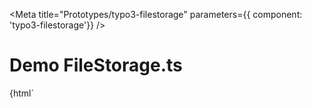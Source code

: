
<Meta
  title="Prototypes/typo3-filestorage"
  parameters={{ component: 'typo3-filestorage'}}
  />

# Demo FileStorage.ts

<Preview>
    <Story name="Default View">
    {html`
        <div style="height: 98vh; display:flex; overflow: hidden;">
            <typo3-filestorage style="flex: 1"></typo3-filestorage>
        </div>
    `}
    </Story>
</Preview>
